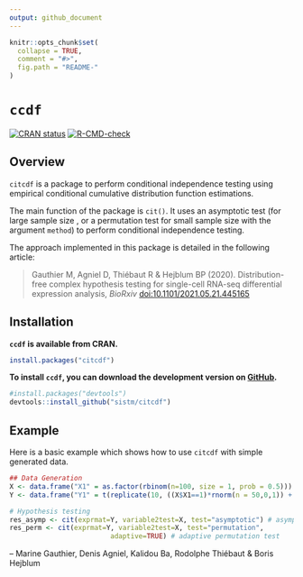 ```yaml
---
output: github_document
---
```


<!-- README.md is generated from README.Rmd. Please edit that file -->

```r
knitr::opts_chunk$set(
  collapse = TRUE,
  comment = "#>",
  fig.path = "README-"
)
```

# `ccdf`

[![CRAN status](https://www.r-pkg.org/badges/version/ccdf)](https://CRAN.R-project.org/package=ccdf)
[![R-CMD-check](https://github.com/sistm/ccdf/workflows/R-CMD-check/badge.svg)](https://github.com/sistm/ccdf/actions)

## Overview

`citcdf` is a package to perform conditional independence testing using empirical conditional cumulative distribution function estimations.

The main function of the package is `cit()`. It uses an asymptotic test (for large sample size , or a permutation test for small sample size with the argument `method`) to perform conditional independence testing.

The approach implemented in this package is detailed in the following article:

> Gauthier M, Agniel D, Thiébaut R & Hejblum BP (2020). Distribution-free complex hypothesis testing for single-cell RNA-seq differential expression analysis, *BioRxiv*  [doi:10.1101/2021.05.21.445165](https://doi.org/10.1101/2021.05.21.445165)



## Installation


**`ccdf` is available from CRAN.**
```r
install.packages("citcdf")
```


**To install `ccdf`, you can download the development version on [GitHub](https://github.com/Mgauth/ccdf).**
```r
#install.packages("devtools")
devtools::install_github("sistm/citcdf")
```


## Example

Here is a basic example which shows how to use `citcdf` with simple generated data.

```r
## Data Generation
X <- data.frame("X1" = as.factor(rbinom(n=100, size = 1, prob = 0.5)))
Y <- data.frame("Y1" = t(replicate(10, ((X$X1==1)*rnorm(n = 50,0,1)) + ((X$X1==0)*rnorm(n = 50,0.5,1)))))
```

```r
# Hypothesis testing
res_asymp <- cit(exprmat=Y, variable2test=X, test="asymptotic") # asymptotic test
res_perm <- cit(exprmat=Y, variable2test=X, test="permutation",
                         adaptive=TRUE) # adaptive permutation test
```


 -- Marine Gauthier, Denis Agniel, Kalidou Ba, Rodolphe Thiébaut & Boris Hejblum
